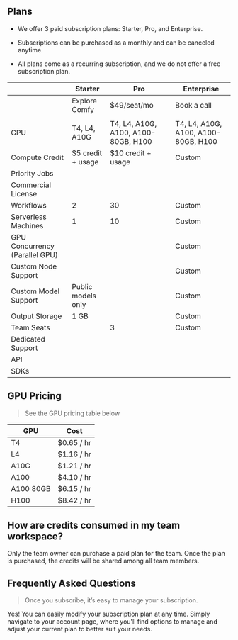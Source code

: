 ## Plans

* We offer 3 paid subscription plans: Starter, Pro, and Enterprise.

* Subscriptions can be purchased as a monthly and can be canceled anytime.

* All plans come as a recurring subscription, and we do not offer a free subscription plan.

|                                | Starter               | Pro                                 | Enterprise                          |
| ------------------------------ | --------------------- | ----------------------------------- | ----------------------------------- |
|                                | Explore Comfy         | $49/seat/mo                         | Book a call                         |
|                                |                       |                                     |                                     |
| GPU                            | T4, L4, A10G          | T4, L4, A10G, A100, A100-80GB, H100 | T4, L4, A10G, A100, A100-80GB, H100 |
| Compute Credit                 | $5 credit + usage     | $10 credit + usage                  | Custom                              |
| Priority Jobs                  | <Icon icon="dash" />  | <Icon icon="check" />               | <Icon icon="check" />               |
| Commercial License             | <Icon icon="dash" />  | <Icon icon="check" />               | <Icon icon="check" />               |
| Workflows                      | 2                     | 30                                  | Custom                              |
| Serverless Machines            | 1                     | 10                                  | Custom                              |
| GPU Concurrency (Parallel GPU) | <Icon icon="dash" />  | <Icon icon="dash" />                | Custom                              |
| Custom Node Support            | <Icon icon="check" /> | <Icon icon="check" />               | Custom                              |
| Custom Model Support           | Public models only    | <Icon icon="check" />               | Custom                              |
| Output Storage                 | 1 GB                  | <Icon icon="check" />               | Custom                              |
| Team Seats                     | <Icon icon="dash" />  | 3                                   | Custom                              |
| Dedicated Support              | <Icon icon="dash" />  | <Icon icon="check" />               | <Icon icon="check" />               |
| API                            | <Icon icon="check" /> | <Icon icon="check" />               | <Icon icon="check" />               |
| SDKs                           | <Icon icon="dash" />  | <Icon icon="check" />               | <Icon icon="check" />               |

## GPU Pricing

> See the GPU pricing table below

| GPU       | Cost       |
| --------- | ---------- |
| T4        | $0.65 / hr |
| L4        | $1.16 / hr |
| A10G      | $1.21 / hr |
| A100      | $4.10 / hr |
| A100 80GB | $6.15 / hr |
| H100      | $8.42 / hr |

## How are credits consumed in my team workspace?

Only the team owner can purchase a paid plan for the team. Once the plan is purchased, the credits will be shared among all team members.



## Frequently Asked Questions

> Once you subscribe, it’s easy to manage your subscription.

<AccordionGroup>
  <Accordion title="How can I monitor my usage?" defaultOpen={false} />

  <Accordion title="Is it possible to modify my subscription plan?" defaultOpen={false}>
    Yes! You can easily modify your subscription plan at any time. Simply navigate to your account page, where you'll find options to manage and adjust your current plan to better suit your needs.
  </Accordion>
</AccordionGroup>